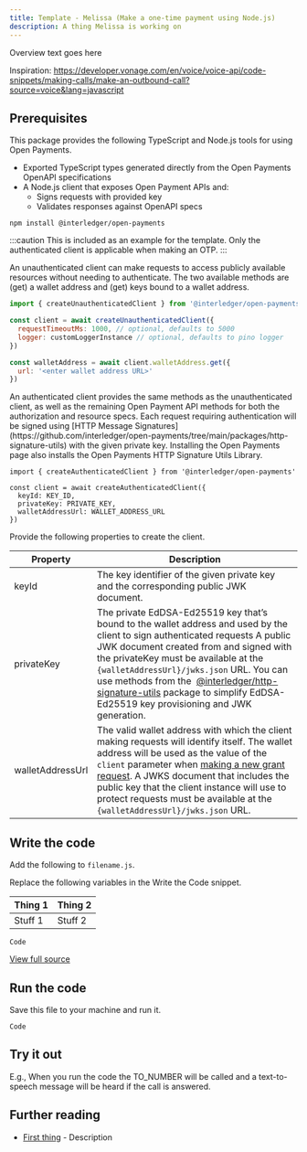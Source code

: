 ```yaml
---
title: Template - Melissa (Make a one-time payment using Node.js)
description: A thing Melissa is working on
---
```



Overview text goes here

Inspiration: https://developer.vonage.com/en/voice/voice-api/code-snippets/making-calls/make-an-outbound-call?source=voice&lang=javascript

## Prerequisites

<Disclosure toggleText='Install the Open Payments package' client:load>

This package provides the following TypeScript and Node.js tools for using Open Payments.

- Exported TypeScript types generated directly from the Open Payments OpenAPI specifications
- A Node.js client that exposes Open Payment APIs and:
  - Signs requests with provided key
  - Validates responses against OpenAPI specs

```
npm install @interledger/open-payments
```

</Disclosure>

<Disclosure toggleText='Create an unauthenticated client' client:load>
:::caution
This is included as an example for the template. Only the authenticated client is applicable when making an OTP.
:::

An unauthenticated client can make requests to access publicly available resources without needing to authenticate. The two available methods are (get) a wallet address and (get) keys bound to a wallet address.

```js
import { createUnauthenticatedClient } from '@interledger/open-payments'

const client = await createUnauthenticatedClient({
  requestTimeoutMs: 1000, // optional, defaults to 5000
  logger: customLoggerInstance // optional, defaults to pino logger
})

const walletAddress = await client.walletAddress.get({
  url: '<enter wallet address URL>'
})
```

</Disclosure>

<Disclosure toggleText='Create an authenticated client' client:load>
An authenticated client provides the same methods as the unauthenticated client, as well as the remaining Open Payment API methods for both the authorization and resource specs. Each request requiring authentication will be signed using [HTTP Message Signatures](https://github.com/interledger/open-payments/tree/main/packages/http-signature-utils) with the given private key. Installing the Open Payments page also installs the Open Payments HTTP Signature Utils Library.

```
import { createAuthenticatedClient } from '@interledger/open-payments'

const client = await createAuthenticatedClient({
  keyId: KEY_ID,
  privateKey: PRIVATE_KEY,
  walletAddressUrl: WALLET_ADDRESS_URL
})
```

Provide the following properties to create the client.

| Property         | Description                                                                                                                                                                                                                                                                                                                                                                                                                                                                          |
| ---------------- | ------------------------------------------------------------------------------------------------------------------------------------------------------------------------------------------------------------------------------------------------------------------------------------------------------------------------------------------------------------------------------------------------------------------------------------------------------------------------------------ |
| keyId            | The key identifier of the given private key and the corresponding public JWK document.                                                                                                                                                                                                                                                                                                                                                                                               |
| privateKey       | The private EdDSA-Ed25519 key that’s bound to the wallet address and used by the client to sign authenticated requests A public JWK document created from and signed with the privateKey must be available at the `{walletAddressUrl}/jwks.json` URL. You can use methods from the  [@interledger/http-signature-utils](https://github.com/interledger/open-payments/tree/main/packages/http-signature-utils) package to simplify EdDSA-Ed25519 key provisioning and JWK generation. |
| walletAddressUrl | The valid wallet address with which the client making requests will identify itself. The wallet address will be used as the value of the `client` parameter when [making a new grant request](https://docs.openpayments.guide/reference/post-request). A JWKS document that includes the public key that the client instance will use to protect requests must be available at the `{walletAddressUrl}/jwks.json` URL.                                                               |

</Disclosure>

## Write the code

Add the following to `filename.js`.

Replace the following variables in the Write the Code snippet.

| Thing 1 | Thing 2 |
| ------- | ------- |
| Stuff 1 | Stuff 2 |

```
Code
```

[View full source](http://google.com)

## Run the code

Save this file to your machine and run it.

```
Code
```

## Try it out

E.g., When you run the code the TO_NUMBER will be called and a text-to-speech message will be heard if the call is answered.

## Further reading

- [First thing](http://google.com) - Description
